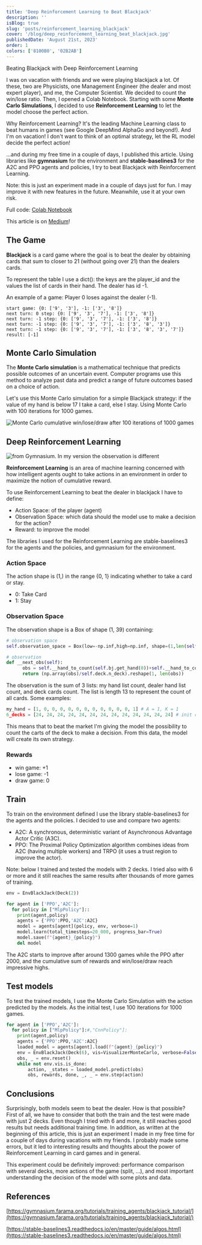```yaml
---
title: 'Deep Reinforcement Learning to Beat Blackjack'
description: ''
isBlog: true
slug: 'posts/reinforcement_learning_blackjack'
cover: '/blog/deep_reinforcement_learning_beat_blackjack.jpg'
publishedDate: 'August 21st, 2023'
order: 1
colors: ['8100B0', '02B2AB']
---
```


Beating Blackjack with Deep Reinforcement Learning

I was on vacation with friends and we were playing blackjack a lot. Of these, two are Physicists, one Management Engineer (the dealer and most expert player), and me, the Computer Scientist. We decided to count the win/lose ratio. Then, I opened a Colab Notebook. Starting with some **Monte Carlo Simulations**, I decided to use **Reinforcement Learning** to let the model choose the perfect action.

Why Reinforcement Learning? It's the leading Machine Learning class to beat humans in games (see Google DeepMind AlphaGo and beyond!). And I'm on vacation! I don't want to think of an optimal strategy, let the RL model decide the perfect action!

…and during my free time in a couple of days, I published this article. Using libraries like **gymnasium** for the environment and **stable-baselines3** for the A2C and PPO agents and policies, I try to beat Blackjack with Reinforcement Learning.

Note: this is just an experiment made in a couple of days just for fun. I may improve it with new features in the future. Meanwhile, use it at your own risk.

Full code: [Colab Notebook](https://colab.research.google.com/drive/1A52oIdbiQOW0qbTd1wawNbdW_ul5rz6Q?usp=sharing)

This article is on [Medium](https://medium.com/@tommasoromano/deep-reinforcement-learning-to-beat-blackjack-86ab037308d2)!

## The Game

**Blackjack** is a card game where the goal is to beat the dealer by obtaining cards that sum to closer to 21 (without going over 21) than the dealers cards.

To represent the table I use a dict(): the keys are the player_id and the values the list of cards in their hand. The dealer has id -1.

An example of a game: Player 0 loses against the dealer (-1).

```
start game: {0: ['9', '3'], -1: ['3', '8']}
next turn: 0 step: {0: ['9', '3', '7'], -1: ['3', '8']}
next turn: -1 step: {0: ['9', '3', '7'], -1: ['3', '8']}
next turn: -1 step: {0: ['9', '3', '7'], -1: ['3', '8', '3']}
next turn: -1 step: {0: ['9', '3', '7'], -1: ['3', '8', '3', '7']}
result: [-1]
```

## Monte Carlo Simulation

The **Monte Carlo simulation** is a mathematical technique that predicts possible outcomes of an uncertain event. Computer programs use this method to analyze past data and predict a range of future outcomes based on a choice of action.

Let's use this Monte Carlo simulation for a simple Blackjack strategy: if the value of my hand is below 17 I take a card, else I stay. Using Monte Carlo with 100 iterations for 1000 games.

![Monte Carlo cumulative win/lose/draw after 100 iterations of 1000 games](/blog/blackjack_mc.png)

## Deep Reinforcement Learning

![from Gymnasium. In my version the observation is different](/blog/blackjack_AE_loop_dark.png)

**Reinforcement Learning** is an area of machine learning concerned with how intelligent agents ought to take actions in an environment in order to maximize the notion of cumulative reward.

To use Reinforcement Learning to beat the dealer in blackjack I have to define:

- Action Space: of the player (agent)
- Observation Space: which data should the model use to make a decision for the action?
- Reward: to improve the model

The libraries I used for the Reinforcement Learning are stable-baselines3 for the agents and the policies, and gymnasium for the environment.

### Action Space

The action shape is (1,) in the range {0, 1} indicating whether to take a card or stay.

- 0: Take Card
- 1: Stay

### Observation Space

The observation shape is a Box of shape (1, 39) containing:

```python
# observation space
self.observation_space = Box(low=-np.inf,high=np.inf, shape=(1,len(self.deck.CARDS)*3))

# observation
def __next_obs(self):
      obs = self.__hand_to_count(self.bj.get_hand(0))+self.__hand_to_count(self.bj.get_dealer_hand())+[v for v in self.deck.counter.values()]
      return (np.array(obs)/self.deck.n_deck).reshape(1, len(obs))
```

The observation is the sum of 3 lists: my hand list count, dealer hand list count, and deck cards count. The list is length 13 to represent the count of all cards. Some examples:

```python
my_hand = [1, 0, 0, 0, 0, 0, 0, 0, 0, 0, 0, 0, 1] # A = 1, K = 1
6_decks = [24, 24, 24, 24, 24, 24, 24, 24, 24, 24, 24, 24, 24] # init count of 6 decks
```

This means that to beat the market I'm giving the model the possibility to count the carts of the deck to make a decision. From this data, the model will create its own strategy.

### Rewards

- win game: +1
- lose game: -1
- draw game: 0

## Train

To train on the environment defined I use the library stable-baselines3 for the agents and the policies. I decided to use and compare two agents:

- A2C: A synchronous, deterministic variant of Asynchronous Advantage Actor Critic (A3C).
- PPO: The Proximal Policy Optimization algorithm combines ideas from A2C (having multiple workers) and TRPO (it uses a trust region to improve the actor).

Note: below I trained and tested the models with 2 decks. I tried also with 6 or more and it still reaches the same results after thousands of more games of training.

```python
env = EnvBlackJack(Deck(2))

for agent in ['PPO','A2C']:
  for policy in ["MlpPolicy"]::
    print(agent,policy)
    agents = {'PPO':PPO,'A2C':A2C}
    model = agents[agent](policy, env, verbose=1)
    model.learn(total_timesteps=20_000, progress_bar=True)
    model.save(f"{agent}_{policy}")
    del model
```

<DoubleImage 
  src1="/blog/blackjack_A2C_train.png"
  src2="/blog/blackjack_A2C_train_final.png"
/>
<DoubleImage 
  src1="/blog/blackjack_PPO_train.png"
  src2="/blog/blackjack_PPO_train_final.png"
/>

The A2C starts to improve after around 1300 games while the PPO after 2000, and the cumulative sum of rewards and win/lose/draw reach impressive highs.

## Test models

To test the trained models, I use the Monte Carlo Simulation with the action predicted by the models. As the initial test, I use 100 iterations for 1000 games.

```python
for agent in ['PPO','A2C']:
  for policy in ["MlpPolicy"]:#,"CnnPolicy"]:
    print(agent,policy)
    agents = {'PPO':PPO,'A2C':A2C}
    loaded_model = agents[agent].load(f"{agent}_{policy}")
    env = EnvBlackJack(Deck(6), vis=VisualizerMonteCarlo, verbose=False)
    obs, _ = env.reset()
    while not env.vis.is_done:
        action, _states = loaded_model.predict(obs)
        obs, rewards, done, _, _ = env.step(action)
```

<DoubleImage 
  src1="/blog/blackjack_A2C_mc.png"
  src2="/blog/blackjack_PPO_mc.png"
/>

## Conclusions

Surprisingly, both models seem to beat the dealer. How is that possible? First of all, we have to consider that both the train and the test were made with just 2 decks. Even though I tried with 6 and more, it still reaches good results but needs additional training time. In addition, as written at the beginning of this article, this is just an experiment I made in my free time for a couple of days during vacations with my friends. I probably made some errors, but it led to interesting results and thoughts about the power of Reinforcement Learning in card games and in general.

This experiment could be definitely improved: performance comparison with several decks, more actions of the game (split, …), and most important understanding the decision of the model with some plots and data.

## References

[https://gymnasium.farama.org/tutorials/training_agents/blackjack_tutorial/](https://gymnasium.farama.org/tutorials/training_agents/blackjack_tutorial/)

[https://stable-baselines3.readthedocs.io/en/master/guide/algos.html](https://stable-baselines3.readthedocs.io/en/master/guide/algos.html)